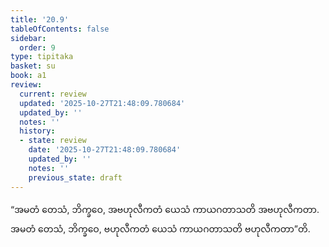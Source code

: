 ```yaml
---
title: '20.9'
tableOfContents: false
sidebar:
  order: 9
type: tipitaka
basket: su
book: a1
review:
  current: review
  updated: '2025-10-27T21:48:09.780684'
  updated_by: ''
  notes: ''
  history:
  - state: review
    date: '2025-10-27T21:48:09.780684'
    updated_by: ''
    notes: ''
    previous_state: draft
---
```



<ReviewStatus review={frontmatter.review} showDetails={true} />

<HypothesisAnnotation frontmatter={frontmatter} />

<DynamicBreadcrumb />

<Division number="608" book="a1" e="ch" v="15" p="48">

<Paragraph number="477" book="a1">
“အမတံ တေသံ, ဘိက္ခဝေ, အဗဟုလီကတံ ယေသံ ကာယဂတာသတိ အဗဟုလီကတာ. အမတံ တေသံ, ဘိက္ခဝေ, ဗဟုလီကတံ ယေသံ ကာယဂတာသတိ ဗဟုလီကတာ”တိ.
</Paragraph>
</Division>